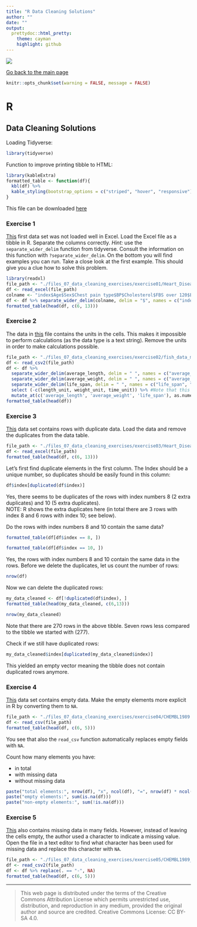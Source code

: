 ```yaml
---
title: "R Data Cleaning Solutions"
author: ""
date: ""
output: 
  prettydoc::html_pretty:
    theme: cayman
    highlight: github
---
```


![](../hanze/hanze.png)

[Go back to the main page](../index.html)

```r
knitr::opts_chunk$set(warning = FALSE, message = FALSE) 
```

# R

## Data Cleaning Solutions

Loading Tidyverse:

```r
library(tidyverse)
```

Function to improve printing tibble to HTML:

```r
library(kableExtra)
formatted_table <- function(df){
  kbl(df) %>%
  kable_styling(bootstrap_options = c("striped", "hover", "responsive"))
}
```

This file can be downloaded [here](./R_08_data_cleaning_solutions.Rmd)

### Exercise 1

[This](./files_07_data_cleaning_exercises/exercise01/Heart_Disease_Prediction.xlsx) first data set was not loaded well in Excel. Load the Excel file as a tibble in R. Separate the columns correctly.
*Hint:* use the `separate_wider_delim` function from tidyverse. Consult the information on this function with `?separate_wider_delim`. On the bottom you will find examples you can run. Take a close look at the first example. This should give you a clue how to solve this problem.

```r
library(readxl)
file_path <- "./files_07_data_cleaning_exercises/exercise01/Heart_Disease_Prediction.xlsx"
df <- read_excel(file_path)
colname <- "index$Age$Sex$Chest pain type$BP$Cholesterol$FBS over 120$EKG results$Max HR$Exercise angina$ST depression$Slope of ST$Number of vessels fluro$Thallium$Heart Disease"
df <- df %>% separate_wider_delim(colname, delim = "$", names = c("index", "Age", "Sex", "Chest pain type" ,"BP", "Cholesterol", "FBS over 120", "EKG results", "Max HR", "Exercise angina", "ST depression", "Slope of ST", "Number of vessels fluro", "Thallium", "Heart Disease"))
formatted_table(head(df, c(6, 13)))
```


### Exercise 2

The data in [this](./files_07_data_cleaning_exercises/exercise02/fish_data_mod.csv) file contains the units in the cells. This makes it impossible to perform calculations (as the data type is a text string). Remove the units in order to make calculations possible.

```r
file_path <- "./files_07_data_cleaning_exercises/exercise02/fish_data_mod.csv"
df <- read_csv2(file_path)
df <- df %>% 
  separate_wider_delim(average_length, delim = " ", names = c("average_length", "length_unit")) %>% 
  separate_wider_delim(average_weight, delim = " ", names = c("average_weight", "weight_unit")) %>%
  separate_wider_delim(life_span, delim = " ", names = c("life_span", "time_unit")) %>%
  select (-c(length_unit, weight_unit, time_unit)) %>% #Note that this is a negative selection. Selects all but the listed columns.
  mutate_at(c('average_length', 'average_weight', 'life_span'), as.numeric) #Creates numbers from strings. mutate_at acts on multiple columns
formatted_table(head(df))
```

### Exercise 3

[This](./files_07_data_cleaning_exercises/exercise03/Heart_Disease_Prediction_mod.xlsx) data set contains rows with duplicate data. Load the data and remove the duplicates from the data table.

```r
file_path <- "./files_07_data_cleaning_exercises/exercise03/Heart_Disease_Prediction_mod.xlsx"
df <- read_excel(file_path)
formatted_table(head(df, c(6, 13)))
```

Let's first find duplicate elements in the first column. The Index should be a unique number, so duplicates should be easily found in this column:

```r
df$index[duplicated(df$index)]
```

Yes, there seems to be duplicates of the rows with index numbers 8 (2 extra duplicates) and 10 (5 extra duplicates).  
NOTE: R shows the extra duplicates here (in total there are 3 rows with index 8 and 6 rows with index 10; see below).

Do the rows with index numbers 8 and 10 contain the same data?

```r
formatted_table(df[df$index == 8, ])
```

```r
formatted_table(df[df$index == 10, ])
```

Yes, the rows with index numbers 8 and 10 contain the same data in the rows.
Before we delete the duplicates, let us count the number of rows:

```r
nrow(df)
```


Now we can delete the duplicated rows:

```r
my_data_cleaned <- df[!duplicated(df$index), ]
formatted_table(head(my_data_cleaned, c(6,13)))
```



```r
nrow(my_data_cleaned)
```

Note that there are 270 rows in the above tibble. Seven rows less compared to the tibble we started with (277).

Check if we still have duplicated rows:

```r
my_data_cleaned$index[duplicated(my_data_cleaned$index)]
```

This yielded an empty vector meaning the tibble does not contain duplicated rows anymore.

### Exercise 4

[This](./files_07_data_cleaning_exercises/exercise04/CHEMBL1989.csv) data set contains empty data.
Make the empty elements more explicit in R by converting them to `NA`.

```r
file_path <- "./files_07_data_cleaning_exercises/exercise04/CHEMBL1989.csv"
df <- read_csv(file_path)
formatted_table(head(df, c(6, 5)))
```

You see that also the `read_csv` function automatically replaces empty fields with `NA`.

Count how many elements you have:

- in total
- with missing data
- without missing data

```r
paste("total elements:", nrow(df), "x", ncol(df), "=", nrow(df) * ncol(df))
paste("empty elements:", sum(is.na(df)))
paste("non-empty elements:", sum(!is.na(df)))
```


### Exercise 5

[This](./files_07_data_cleaning_exercises/exercise05/CHEMBL1989_mod.csv) also contains missing data in many fields. However, instead of leaving the cells empty, the author used a character to indicate a missing value. Open the file in a text editor to find what character has been used for missing data and replace this character with `NA`.

```r
file_path <- "./files_07_data_cleaning_exercises/exercise05/CHEMBL1989_mod.csv"
df <- read_csv2(file_path)
df <- df %>% replace(. == "-", NA)
formatted_table(head(df, c(6, 5)))
```

---


>This web page is distributed under the terms of the Creative Commons Attribution License which permits unrestricted use, distribution, and reproduction in any medium, provided the original author and source are credited.
>Creative Commons License: CC BY-SA 4.0.

